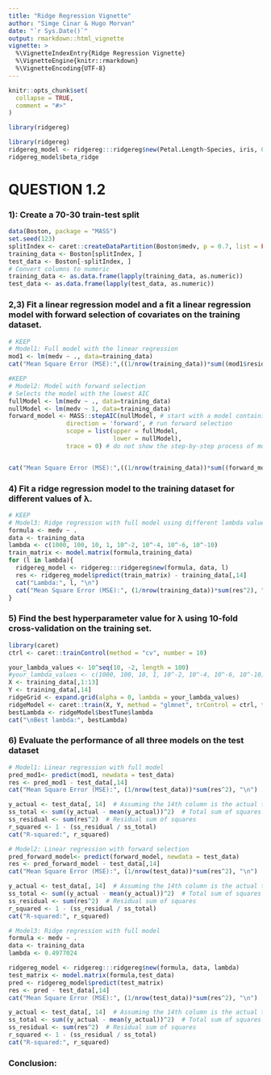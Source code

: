 ```yaml
---
title: "Ridge Regression Vignette"
author: "Simge Cinar & Hugo Morvan"
date: "`r Sys.Date()`"
output: rmarkdown::html_vignette
vignette: >
  %\VignetteIndexEntry{Ridge Regression Vignette}
  %\VignetteEngine{knitr::rmarkdown}
  %\VignetteEncoding{UTF-8}
---
```


```r
knitr::opts_chunk$set(
  collapse = TRUE,
  comment = "#>"
)
```

```r
library(ridgereg)
```

```r
library(ridgereg)
ridgereg_model <- ridgereg:::ridgereg$new(Petal.Length~Species, iris, 0.001)
ridgereg_model$beta_ridge
```

# QUESTION 1.2

### 1): Create a 70-30 train-test split
```r
data(Boston, package = "MASS")
set.seed(123)
splitIndex <- caret::createDataPartition(Boston$medv, p = 0.7, list = FALSE)
training_data <- Boston[splitIndex, ]
test_data <- Boston[-splitIndex, ]
# Convert columns to numeric
training_data <- as.data.frame(lapply(training_data, as.numeric))
test_data <- as.data.frame(lapply(test_data, as.numeric))
```

### 2,3) Fit a linear regression model and a fit a linear regression model with forward selection of covariates on the training dataset.
```r
# KEEP
# Model1: Full model with the linear regression
mod1 <- lm(medv ~ ., data=training_data)
cat("Mean Square Error (MSE):",((1/nrow(training_data))*sum((mod1$residuals)^2)))
```

```r
#KEEP
# Model2: Model with forward selection
# Selects the model with the lowest AIC
fullModel <- lm(medv ~ ., data=training_data)
nullModel <- lm(medv ~ 1, data=training_data)
forward_model <- MASS::stepAIC(nullModel, # start with a model containing no variables
                direction = 'forward', # run forward selection
                scope = list(upper = fullModel, 
                             lower = nullModel), 
                trace = 0) # do not show the step-by-step process of model selection


cat("Mean Square Error (MSE):",((1/nrow(training_data))*sum((forward_model$residuals)^2)))
```

### 4) Fit a ridge regression model to the training dataset for different values of λ.
```r
# KEEP
# Model3: Ridge regression with full model using different lambda values
formula <- medv ~ .
data <- training_data
lambda <- c(1000, 100, 10, 1, 10^-2, 10^-4, 10^-6, 10^-10)
train_matrix <- model.matrix(formula,training_data)
for (l in lambda){
  ridgereg_model <- ridgereg:::ridgereg$new(formula, data, l)
  res <- ridgereg_model$predict(train_matrix) - training_data[,14]
  cat("Lambda:", l, "\n")
  cat("Mean Square Error (MSE):", (1/nrow(training_data))*sum(res^2), "\n")
}
```


### 5) Find the best hyperparameter value for λ using 10-fold cross-validation on the training set.

```r
library(caret)
ctrl <- caret::trainControl(method = "cv", number = 10)

your_lambda_values <- 10^seq(10, -2, length = 100)
#your_lambda_values <- c(1000, 100, 10, 1, 10^-2, 10^-4, 10^-6, 10^-10)
X <- training_data[,1:13]
Y <- training_data[,14]
ridgeGrid <- expand.grid(alpha = 0, lambda = your_lambda_values)
ridgeModel <- caret::train(X, Y, method = "glmnet", trControl = ctrl, tuneGrid = ridgeGrid)
bestLambda <- ridgeModel$bestTune$lambda
cat("\nBest lambda:", bestLambda)
```


### 6) Evaluate the performance of all three models on the test dataset
```r
# Model1: Linear regression with full model
pred_mod1<- predict(mod1, newdata = test_data)
res <- pred_mod1 - test_data[,14]
cat("Mean Square Error (MSE):", (1/nrow(test_data))*sum(res^2), "\n")

y_actual <- test_data[, 14]  # Assuming the 14th column is the actual target variable
ss_total <- sum((y_actual - mean(y_actual))^2)  # Total sum of squares
ss_residual <- sum(res^2)  # Residual sum of squares
r_squared <- 1 - (ss_residual / ss_total)
cat("R-squared:", r_squared)
```

```r
# Model2: Linear regression with forward selection
pred_forward_model<- predict(forward_model, newdata = test_data)
res <- pred_forward_model - test_data[,14]
cat("Mean Square Error (MSE):", (1/nrow(test_data))*sum(res^2), "\n")

y_actual <- test_data[, 14]  # Assuming the 14th column is the actual target variable
ss_total <- sum((y_actual - mean(y_actual))^2)  # Total sum of squares
ss_residual <- sum(res^2)  # Residual sum of squares
r_squared <- 1 - (ss_residual / ss_total)
cat("R-squared:", r_squared)
```


```r
# Model3: Ridge regression with full model
formula <- medv ~ .
data <- training_data
lambda <- 0.4977024

ridgereg_model <- ridgereg:::ridgereg$new(formula, data, lambda)
test_matrix <- model.matrix(formula,test_data)
pred <- ridgereg_model$predict(test_matrix)
res <- pred - test_data[,14]
cat("Mean Square Error (MSE):", (1/nrow(test_data))*sum(res^2), "\n")

y_actual <- test_data[, 14]  # Assuming the 14th column is the actual target variable
ss_total <- sum((y_actual - mean(y_actual))^2)  # Total sum of squares
ss_residual <- sum(res^2)  # Residual sum of squares
r_squared <- 1 - (ss_residual / ss_total)
cat("R-squared:", r_squared)
```

### Conclusion: 







